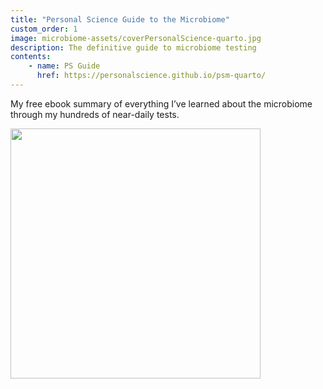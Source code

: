 ```yaml
---
title: "Personal Science Guide to the Microbiome"
custom_order: 1
image: microbiome-assets/coverPersonalScience-quarto.jpg
description: The definitive guide to microbiome testing
contents:
    - name: PS Guide
      href: https://personalscience.github.io/psm-quarto/
---
```


My free ebook summary of everything I've learned about the microbiome through my hundreds of near-daily tests.

[![](microbiome-assets/coverPersonalScience-quarto.jpg){width="400"}](https://personalscience.github.io/psm-quarto/)

